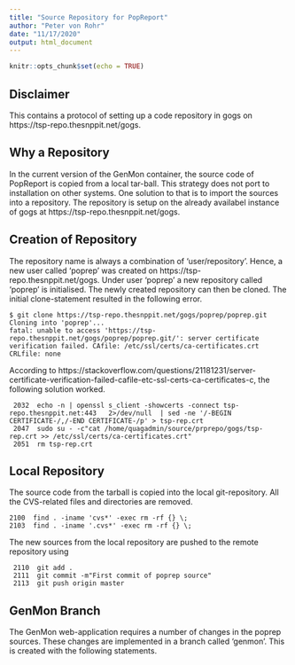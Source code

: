 ```yaml
---
title: "Source Repository for PopReport"
author: "Peter von Rohr"
date: "11/17/2020"
output: html_document
---
```


```r
knitr::opts_chunk$set(echo = TRUE)
```

## Disclaimer
This contains a protocol of setting up a code repository in gogs on https://tsp-repo.thesnppit.net/gogs. 


## Why a Repository
In the current version of the GenMon container, the source code of PopReport is copied from a local tar-ball. This strategy does not port to installation on other systems. One solution to that is to import the sources into a repository. The repository is setup on the already availabel instance of gogs at https://tsp-repo.thesnppit.net/gogs.


## Creation of Repository
The repository name is always a combination of 'user/repository'. Hence, a new user called 'poprep' was created on https://tsp-repo.thesnppit.net/gogs. Under user 'poprep' a new repository called 'poprep' is initialised. The newly created repository can then be cloned. The initial clone-statement resulted in the following error. 


```
$ git clone https://tsp-repo.thesnppit.net/gogs/poprep/poprep.git
Cloning into 'poprep'...
fatal: unable to access 'https://tsp-repo.thesnppit.net/gogs/poprep/poprep.git/': server certificate verification failed. CAfile: /etc/ssl/certs/ca-certificates.crt CRLfile: none
```

According to https://stackoverflow.com/questions/21181231/server-certificate-verification-failed-cafile-etc-ssl-certs-ca-certificates-c, the following solution worked. 

```
 2032  echo -n | openssl s_client -showcerts -connect tsp-repo.thesnppit.net:443   2>/dev/null  | sed -ne '/-BEGIN CERTIFICATE-/,/-END CERTIFICATE-/p' > tsp-rep.crt
 2047  sudo su - -c"cat /home/quagadmin/source/prprepo/gogs/tsp-rep.crt >> /etc/ssl/certs/ca-certificates.crt"
 2051  rm tsp-rep.crt 
```


## Local Repository
The source code from the tarball is copied into the local git-repository. All the CVS-related files and directories are removed. 

```
2100  find . -iname 'cvs*' -exec rm -rf {} \;
2103  find . -iname '.cvs*' -exec rm -rf {} \;
```

The new sources from the local repository are pushed to the remote repository using 

```
 2110  git add .
 2111  git commit -m"First commit of poprep source"
 2113  git push origin master
```


## GenMon Branch
The GenMon web-application requires a number of changes in the poprep sources. These changes are implemented in a branch called 'genmon'. This is created with the following statements. 

```

```





